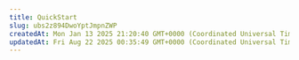 ```yaml
---
title: QuickStart
slug: ubs2z894DwoYptJmpnZWP
createdAt: Mon Jan 13 2025 21:20:40 GMT+0000 (Coordinated Universal Time)
updatedAt: Fri Aug 22 2025 00:35:49 GMT+0000 (Coordinated Universal Time)
---
```


<script type="application/ld+json" dangerouslySetInnerHTML={{
  __html: JSON.stringify({
    "@context": "https://schema.org",
    "@type": "HowTo",
    "name": "How to Get Started with Vast.ai",
    "description": "A step-by-step guide to setting up your Vast.ai account and running your first GPU instance.",
    "step": [
      {
        "@type": "HowToStep",
        "name": "Sign Up & Add Credit",
        "text": "Create an account on vast.ai, verify your email address, and add credit through Billing using credit card, Coinbase, or Crypto.com. Your balance will appear at the top right of the dashboard."
      },
      {
        "@type": "HowToStep",
        "name": "Prepare to Connect",
        "text": "For SSH access: generate an SSH key pair and upload your public key in the Keys page. For Jupyter access: download and install the provided TSL certificate for secure browser access."
      },
      {
        "@type": "HowToStep",
        "name": "Pick a Template & Find a Machine",
        "text": "Browse Templates for pre-built setups like PyTorch, TensorFlow, or ComfyUI. Go to Search and filter by GPU type, count, RAM, CPU, network speed, and price. Remember that disk space is permanent and cannot be changed later. Click Rent when you find a match and wait for the instance to start."
      },
      {
        "@type": "HowToStep",
        "name": "Manage or End Your Instance",
        "text": "Use Stop to pause GPU billing (storage still accrues charges). Use Delete when finished to stop all charges."
      }
    ]
  })
}} />

<script type="application/ld+json" dangerouslySetInnerHTML={{
  __html: JSON.stringify({
    "@context": "https://schema.org",
    "@type": "FAQPage",
    "mainEntity": [
      {
        "@type": "Question",
        "name": "What is a minimum deposit amount?",
        "acceptedAnswer": {
          "@type": "Answer",
          "text": "The minimum deposit amount on Vast.ai is $5."
        }
      },
      {
        "@type": "Question",
        "name": "What happens when my balance runs out? Can I avoid interruptions?",
        "acceptedAnswer": {
          "@type": "Answer",
          "text": "When your balance reaches zero, your running instances will automatically stop. To avoid this, you can enable auto-billing on the Billing page. Set an auto-charge threshold higher than your average daily spend, so your card is automatically charged when your balance falls below that amount. We also recommend setting a low-balance email alert at a slightly lower threshold to notify you if the auto-charge fails for any reason."
        }
      },
      {
        "@type": "Question",
        "name": "How can I customize a template?",
        "acceptedAnswer": {
          "@type": "Answer",
          "text": "You can create a new template from scratch, or you can edit an existing template. You can find a guide in the templates documentation."
        }
      }
    ]
  })
}} />

This Quickstart will guide you through setting up your Vast.ai account and running your first instance in just a few steps.&#x20;

### 1. Sign Up & Add Credit

- Create an account on [vast.ai.](https://cloud.vast.ai/)
- Verify your email address.
- Go to [**Billing**](/documentation/reference/billing) → **Add Credit** and top up using [credit card, Coinbase, or Crypto.com](/documentation/reference/billing#payment-methods).
- Learn about [auto-billing](/documentation/reference/billing#auto-debit) to avoid interruptions.


  ![Billing](/images/guides-overview-quick-start.webp)
- Your balance appears at the top right of the dashboard.


  ![](/images/guides-overview-quick-start-2.webp)

<Note>
  Before you can **rent a machine** or **create a team**, you must [verify your email address](/documentation/reference/account-settings#email-verification). After signing up, check your inbox (and spam folder) for the verification email and click the link inside. You can resend the verification email anytime from [**Settings**](/documentation/reference/account-settings) → Resend Verification Email. Learn more about [teams](/documentation/teams/teams-overview) and [instance management](/documentation/instances/manage-instances).
</Note>

### &#x32;**. Prepare to Connect**

- **For SSH access**: generate an [SSH key pair](/documentation/instances/connect/ssh#generating-ssh-keys) following our [complete SSH guide](/documentation/instances/connect/ssh) and upload your **public key** in [Keys page](https://cloud.vast.ai/manage-keys/) or via [account settings](/documentation/reference/keys).


  ![Keys](/images/guides-overview-quick-start-3.webp)
- **For Jupyter access**: download and install the provided [TSL certificate](/documentation/instances/connect/jupyter#certificate-installation) following our [Jupyter setup guide](/documentation/instances/connect/jupyter) (needed for secure browser access).

<Note>
  If you don’t install the provided browser certificate:&#x20;

  - **Windows / Linux** – You’ll see a **“Your connection is not private”** privacy warning. You can still connect by clicking **Advanced** → **Proceed**, but the warning will appear every time.
  - **macOS** – Browsers will block Jupyter until you install and trust the provided certificate in **Keychain Access**. Without it, you won’t be able to connect.

  Installing the certificate once removes the warning permanently.
</Note>

  ### 3. Pick a [**Template**](/documentation/templates/introduction) & Find a Machine

  - Browse [**Templates**](https://cloud.vast.ai/templates/) for pre-built setups (e.g., [PyTorch](/pytorch), TensorFlow, ComfyUI) or [create custom templates](/documentation/templates/creating-templates).
- Go to [**Search**](https://cloud.vast.ai/create/) and filter by GPU type, count, RAM, CPU, network speed, and price. Learn about [search filters](/documentation/instances/choosing/overview#search-filters) and [instance types](/documentation/instances/choosing/instance-types).
- **Disk Space is Permanent.** The disk size you choose when creating an instance cannot be changed later. If you run out of space, you'll need to create a new instance with a larger disk. Learn about [storage types](/documentation/instances/storage/types) and [volumes](/documentation/instances/storage/volumes). Tip: Allocate a bit more than you think you need to avoid interruptions.
- Click **Rent** when you find a match. Consider [reserved instances](/documentation/instances/choosing/reserved-instances) for 50% savings on long-term projects.
- Wait for the instance to start—cached images launch quickly, fresh pulls may take 10–60 minutes. Check [instance status](/documentation/instances/manage-instances#status) for progress.
- Click **Open** button to access your instance via your chosen [connection method](/documentation/instances/connect/overview).

### **4. [Manage or End Your Instance](/documentation/instances/manage-instances)**

- Use **Stop** to pause GPU billing ([storage still accrues charges](/documentation/instances/storage/types#costs)). Learn about the [instance lifecycle](/documentation/instances/manage-instances#lifecycle).
- Use **Delete** when finished to stop *all* charges. See [data movement](/documentation/instances/storage/data-movement) if you need to save data first.

![Manage or End Your Instance](/images/guides-overview-quick-start-4.webp)

## Common Questions

### What is a minimum deposit amount?

The minimum deposit amount on Vast.ai is $5.

### What happens when my balance runs out? Can I avoid interruptions?

When your balance reaches zero, your running instances will automatically stop. To avoid this, you can enable [**auto-billing**](/documentation/reference/billing#auto-debit) on the [Billing page](/documentation/reference/billing). Set an auto-charge threshold higher than your average daily spend, so your card is automatically charged when your balance falls below that amount. We also recommend setting a [**low-balance email alert**](/documentation/reference/account-settings#notifications) at a slightly lower threshold to notify you if the auto-charge fails for any reason. Learn more about [billing management](/documentation/reference/billing) and [cost optimization](/documentation/instances/pricing).

### How can I customize a template?

You can create a new template from scratch, or you can edit an existing template. You can find a guide [here](/documentation/templates/creating-templates). See also [template settings](/documentation/templates/template-settings) and [advanced setup](/documentation/templates/advanced-setup) for more customization options. Learn about [managing templates](/documentation/templates/managing-templates) for organizing your template library.

## Next Steps

<CardGroup cols={3}>
  <Card title="Instances Overview" href="/documentation/instances/overview" icon="server">
    Complete guide to GPU instances, types, and management
  </Card>
  <Card title="Instance Pricing" href="/documentation/instances/pricing" icon="dollar-sign">
    Marketplace pricing, instance types, and saving strategies
  </Card>
  <Card title="Templates Introduction" href="/documentation/templates/introduction" icon="layer-group">
    Pre-built environments, customization, and Docker setup
  </Card>
</CardGroup>
